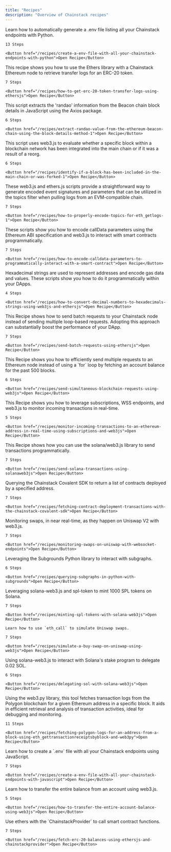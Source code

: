 ```yaml
---
title: "Recipes"
description: "Overview of Chainstack recipes"
---
```



<CardGroup>
  <Card title="Create a .env file with all your Chainstack endpoints with Python" icon="globe" iconType="solid" href="/recipes/create-a-env-file-with-all-your-chainstack-endpoints-with-python" >
    Learn how to automatically generate a .env file listing all your Chainstack endpoints with Python.

    13 Steps

    <Button href="/recipes/create-a-env-file-with-all-your-chainstack-endpoints-with-python">Open Recipe</Button>
  </Card>

  <Card title="How to get ERC-20 token transfer logs using ethers.js" icon="books" iconType="solid" href="/recipes/how-to-get-erc-20-token-transfer-logs-using-ethersjs" >
    This recipe shows you how to use the Ethers library with a Chainstack Ethereum node to retrieve transfer logs for an ERC-20 token.

    7 Steps

    <Button href="/recipes/how-to-get-erc-20-token-transfer-logs-using-ethersjs">Open Recipe</Button>
  </Card>

  <Card title="Extract 'randao' value from the Ethereum Beacon chain using the block details method" icon="code" iconType="solid" href="/recipes/extract-randao-value-from-the-ethereum-beacon-chain-using-the-block-details-method-1" >
    This script extracts the 'randao' information from the Beacon chain block details in JavaScript using the Axios package.

    6 Steps

    <Button href="/recipes/extract-randao-value-from-the-ethereum-beacon-chain-using-the-block-details-method-1">Open Recipe</Button>
  </Card>
  <Card title="Identify if a block has been included in the main chain or was forked" icon="magnifying-glass" iconType="solid" href="/recipes/identify-if-a-block-has-been-included-in-the-main-chain-or-was-forked-1" >
    This script uses web3.js to evaluate whether a specific block within a blockchain network has been integrated into the main chain or if it was a result of a reorg.

    6 Steps

    <Button href="/recipes/identify-if-a-block-has-been-included-in-the-main-chain-or-was-forked-1">Open Recipe</Button>
  </Card>
  <Card title="How to properly encode topics for eth_getLogs" icon="robot" iconType="solid" href="/recipes/how-to-properly-encode-topics-for-eth_getlogs-1" >
    These web3.js and ethers.js scripts provide a straightforward way to generate encoded event signatures and parameters that can be utilized in the topics filter when pulling logs from an EVM-compatible chain.

    7 Steps

    <Button href="/recipes/how-to-properly-encode-topics-for-eth_getlogs-1">Open Recipe</Button>
  </Card>
  <Card title="How to encode callData parameters to programmatically interact with a smart contract" icon="file-lines" iconType="solid" href="/recipes/how-to-encode-calldata-parameters-to-programmatically-interact-with-a-smart-contract" >
    These scripts show you how to encode callData parameters using the Ethereum ABI specification and web3.js to interact with smart contracts programmatically.

    7 Steps

    <Button href="/recipes/how-to-encode-calldata-parameters-to-programmatically-interact-with-a-smart-contract">Open Recipe</Button>
  </Card>
  <Card title="How to convert decimal numbers to hexadecimals strings using web3.js and ethers.js" icon="laptop" iconType="solid" href="/recipes/how-to-convert-decimal-numbers-to-hexadecimals-strings-using-web3js-and-ethersjs" >
    Hexadecimal strings are used to represent addresses and encode gas data and values. These scripts show you how to do it programmatically within your DApps.

    4 Steps

    <Button href="/recipes/how-to-convert-decimal-numbers-to-hexadecimals-strings-using-web3js-and-ethersjs">Open Recipe</Button>
  </Card>
  <Card title="Send batch requests using ethers.js" icon="medal" iconType="solid" href="/recipes/send-batch-requests-using-ethersjs" >
    This Recipe shows how to send batch requests to your Chainstack node instead of sending multiple loop-based requests. Adopting this approach can substantially boost the performance of your DApp.

    7 Steps

    <Button href="/recipes/send-batch-requests-using-ethersjs">Open Recipe</Button>
  </Card>
  <Card title="Send simultaneous blockchain requests using web3.js" icon="money-bill-wave" iconType="solid" href="/recipes/send-simultaneous-blockchain-requests-using-web3js" >
    This Recipe shows you how to efficiently send multiple requests to an Ethereum node instead of using a `for` loop by fetching an account balance for the past 500 blocks.

    6 Steps

    <Button href="/recipes/send-simultaneous-blockchain-requests-using-web3js">Open Recipe</Button>
  </Card>
  <Card title="Monitor incoming transactions to an Ethereum address in real time using subscriptions and web3.js" icon="envelope" iconType="solid" href="/recipes/monitor-incoming-transactions-to-an-ethereum-address-in-real-time-using-subscriptions-and-web3js" >
    This Recipe shows you how to leverage subscriptions, WSS endpoints, and web3.js to monitor incoming transactions in real-time.

    5 Steps

    <Button href="/recipes/monitor-incoming-transactions-to-an-ethereum-address-in-real-time-using-subscriptions-and-web3js">Open Recipe</Button>
  </Card>
  <Card title="Send Solana transactions using solana/web3.js" icon="chart-line" iconType="solid" href="/recipes/send-solana-transactions-using-solanaweb3js" >
    This Recipe shows how you can use the solana/web3.js library to send transactions programmatically.

    7 Steps

    <Button href="/recipes/send-solana-transactions-using-solanaweb3js">Open Recipe</Button>
  </Card>
  <Card title="Fetching contract deployment transactions with the Chainstack Covalent SDK" icon="laptop" iconType="solid" href="/recipes/fetching-contract-deployment-transactions-with-the-chainstack-covalent-sdk" >
    Querying the Chainstack Covalent SDK to return a list of contracts deployed by a specified address.

    7 Steps

    <Button href="/recipes/fetching-contract-deployment-transactions-with-the-chainstack-covalent-sdk">Open Recipe</Button>
  </Card>
  <Card title="Monitoring swaps on Uniswap with WebSocket endpoints" icon="unicorn" iconType="solid" href="/recipes/monitoring-swaps-on-uniswap-with-websocket-endpoints" >
    Monitoring swaps, in near real-time, as they happen on Uniswap V2 with web3.js.

    7 Steps

    <Button href="/recipes/monitoring-swaps-on-uniswap-with-websocket-endpoints">Open Recipe</Button>
  </Card>
  <Card title="Querying subgraphs in Python with Subgrounds" icon="chart-line" iconType="solid" href="/recipes/querying-subgraphs-in-python-with-subgrounds" >
    Leveraging the Subgrounds Python library to interact with subgraphs.

    6 Steps

    <Button href="/recipes/querying-subgraphs-in-python-with-subgrounds">Open Recipe</Button>
  </Card>
  <Card title="Minting SPL tokens with solana-web3.js" icon="medal" iconType="solid" href="/recipes/minting-spl-tokens-with-solana-web3js" >
    Leveraging solana-web3.js and spl-token to mint 1000 SPL tokens on Solana.

    7 Steps

    <Button href="/recipes/minting-spl-tokens-with-solana-web3js">Open Recipe</Button>
  </Card>
  <Card title="Simulate a buy swap on Uniswap using Web3.js" icon="money-bill-trend-up" iconType="solid" href="/recipes/simulate-a-buy-swap-on-uniswap-using-web3js">

    Learn how to use `eth_call` to simulate Uniswap swaps.

    7 Steps

    <Button href="/recipes/simulate-a-buy-swap-on-uniswap-using-web3js">Open Recipe</Button>
  </Card>
  <Card title="Delegating SOL with solana-web3.js" icon="lock" iconType="solid" href="/recipes/delegating-sol-with-solana-web3js">
    Using solana-web3.js to interact with Solana's stake program to delegate 0.02 SOL.

    6 Steps

    <Button href="/recipes/delegating-sol-with-solana-web3js">Open Recipe</Button>
  </Card>
  <Card title="Fetching Polygon Logs for an Address from a Block using `eth_getTransactionReceiptsByBlock` and web3.py" icon="globe" iconType="solid" href="/recipes/fetching-polygon-logs-for-an-address-from-a-block-using-eth_gettransactionreceiptsbyblock-and-web3py">
    Using the web3.py library, this tool fetches transaction logs from the Polygon blockchain for a given Ethereum address in a specific block. It aids in efficient retrieval and analysis of transaction activities, ideal for debugging and monitoring.

    11 Steps

    <Button href="/recipes/fetching-polygon-logs-for-an-address-from-a-block-using-eth_gettransactionreceiptsbyblock-and-web3py">Open Recipe</Button>
  </Card>
  <Card title="Create a .env file with all your Chainstack endpoints with JavaScript" icon="computer" iconType="solid" href="/recipes/create-a-env-file-with-all-your-chainstack-endpoints-with-javascript">
    Learn how to create a `.env` file with all your Chainstack endpoints using JavaScript.

    7 Steps

    <Button href="/recipes/create-a-env-file-with-all-your-chainstack-endpoints-with-javascript">Open Recipe</Button>
  </Card>
  <Card title="How to transfer the entire account balance using web3.js" icon="scale-balanced" iconType="solid" href="/recipes/how-to-transfer-the-entire-account-balance-using-web3js">
    Learn how to transfer the entire balance from an account using web3.js.

    5 Steps

    <Button href="/recipes/how-to-transfer-the-entire-account-balance-using-web3js">Open Recipe</Button>
  </Card>
  <Card title="Fetch ERC-20 balances using ethers.js and ChainstackProvider" icon="chart-line" iconType="solid" href="/recipes/fetch-erc-20-balances-using-ethersjs-and-chainstackprovider">
    Use ethers with the `ChainstackProvider` to call smart contract functions.

    7 Steps

    <Button href="/recipes/fetch-erc-20-balances-using-ethersjs-and-chainstackprovider">Open Recipe</Button>
  </Card>
</CardGroup>


